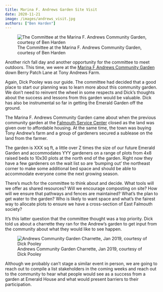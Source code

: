 ```yaml
---
title: Marina F. Andrews Garden Site Visit
date: 2020-11-21
image: /images/andrews_visit.jpg
authors: ["Ben Harden"]
---
```


![The Committee at the Marina F. Andrews Community Garden, courtesy of Ben Harden](/images/andrews_visit.jpg)

Another rich fall day and another opportunity for the committee to meet outdoors. This time, we were at the [Marina F Andrews Community Garden](https://www.falmouthcommunitygarden.org/) down Berry Patch Lane at Tony Andrews Farm.

Again, Dick Pooley was our guide. The committee had decided that a good place to start our planning was to learn more about this community garden. We don't need to reinvent the wheel in some respects and Dick's thoughts about the success and lessons from this garden would be valuable. Dick has also be instrumental so far in getting the Emerald Garden off the ground.

The Marina F. Andrews Community Garden came about when the previous community garden at the [Falmouth Service Center](https://falmouthservicecenter.org/) closed as the land was given over to affordable housing. At the same time, the town was buying Tony Andrew's farm and a group of gardeners secured a sublease on the land from the farmer.

The garden is XXX sq ft, a little over Z times the size of our future Emerald Garden and accommodates YYY gardeners on a range of plots from 4x8 raised beds to 10x30 plots at the north end of the garden. Right now they have a few gardeners on the wait list so are 'bumping out' the northeast corner to make some additional bed space and should be able to accommodate everyone come the next growing season.

There's much for the committee to think about and decide. What tools will we offer as shared resources? Will we encourage composting on site? How will we ensure that pathways and fences are maintained? What's the plan to get water to the garden? Who is likely to want space and what's the fairest way to allocate plots to ensure we have a cross-section of East Falmouth society?

It's this latter question that the committee thought was a top priority. Dick told us about a charrette they ran for the Andrew's garden to get input from the community about what they would like to see happen.

![Andrews Community Garden Charrette, Jan 2019, courtesy of Dick Pooley](/images/andrews_charrette.JPG)

Although we probably can't stage a similar event in person, we are going to reach out to compile a list stakeholders in the coming weeks and reach out to the community to hear what people would see as a success from a garden at Emerald House and what would present barriers to their participation.
